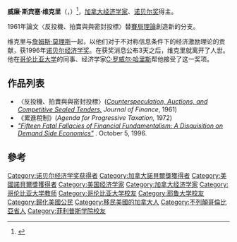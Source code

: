 {{noteTA|G1=PP}}
{{infobox Economist
| name             = 威廉·维克里 {{Nobel icon|1996年诺贝尔经济学奖|诺贝尔经济学奖}}<br>William Spencer Vickrey
| school_tradition = [[后凯恩斯学派|后凯恩斯学派]]
| color            = lightsteelblue
| image       = [[File:William_Vickrey.gif|File:William Vickrey.gif]]
| image_size       = 180px
| image_caption    = 
| birth_date            = {{birth date|1914|06|21|df=y}}
| birth_place = [[加拿大|加拿大]][[不列颠哥伦比亚|不列颠哥伦比亚]][[维多利亚_(不列颠哥伦比亚)|维多利亚]]
| death_date            = {{death date and age|1996|10|11|1914|06|21|df=y}}
| death_place = [[美国|美国]][[纽约州|纽约州]][[哈里森_(纽约州)|哈里森]]
| nationality      = {{flag|Canada}}
| institution      = [[哥伦比亚大学|哥伦比亚大学]]
| field            = [[公共经济学|公共经济学]]
| alma_mater       = [[哥伦比亚大学|哥伦比亚大学]] <br /> [[耶鲁大学|耶鲁大学]]
| influences       = [[罗伯特·默里·黑格|罗伯特·默里·黑格]]<br /> [[哈罗德·霍特林|哈罗德·霍特林]]  <br /> [[约翰·梅纳德·凯恩斯|约翰·梅纳德·凯恩斯]]
| opposed          = [[芝加哥经济学派|芝加哥经济学派]]<br />[[平衡预算|平衡预算]]
| influenced       = [[雅克·德瑞士|雅克·德瑞士]]
| contributions    = [[维克里拍卖|维克里拍卖]]<br />[[收益等价定理|收益等价定理]]<br/>[[拥挤定价|拥挤定价]]
| awards           = [[诺贝尔经济学奖|诺贝尔经济学奖]]（1996年）
| signature        = <!-- file name only -->
}}

'''威廉·斯宾塞·维克里'''（{{lang|en|'''William Spencer Vickrey'''}}，{{bd|1914年|6月21日|1996年|10月11日|catIdx=Vickrey}}）<ref>{{Cite web|title=The Sveriges Riksbank Prize in Economic Sciences in Memory of Alfred Nobel 1996|url=https://www.nobelprize.org/prizes/economic-sciences/1996/vickrey/biographical/|access-date=2021-10-14|work=NobelPrize.org|language=en-US|archive-date=2021-05-11|archive-url=https://web.archive.org/web/20210511174457/https://www.nobelprize.org/prizes/economic-sciences/1996/vickrey/biographical/}}</ref>，[[加拿大|加拿大]][[经济学家|经济学家]]、[[诺贝尔奖|诺贝尔奖]]得主。

1961年論文〈反投機、拍賣與與密封投標〉替[[賽局理論|賽局理論]]創造新的分支{{Tsl|en|Auction theory|拍賣理論}}。

维克里与[[詹姆斯·莫理斯|詹姆斯·莫理斯]]一起，以他们对于不对称信息条件下的经济激励理论的贡献，获1996年[[诺贝尔经济学奖|诺贝尔经济学奖]]。在获奖消息公布3天之后，维克里就离开了人世。他在[[哥伦比亚大学|哥伦比亚大学]]的同事、经济学家[[C·罗威尔·哈里斯|C·罗威尔·哈里斯]]帮他接受了这一奖项。

== 作品列表 ==

* 〈反投機、拍賣與與密封投標〉(''[[scholar:vickrey+sealed+tenders&hl=en&lr=&btnG=Search|Counterspeculation, Auctions, and Competitive Sealed Tenders,]]'' ''Journal of Finance'', 1961)
*《累進稅制》(''Agenda for Progressive   Taxation,'' 1972)
* ''[http://www.columbia.edu/dlc/wp/econ/vickrey.html "Fifteen Fatal Fallacies of Financial Fundamentalism: A Disquisition on Demand Side Economics"] {{Wayback|url=http://www.columbia.edu/dlc/wp/econ/vickrey.html |date=20080514011324 }}''. October 5, 1996.

== 參考 ==
{{Reflist}}
{{诺贝尔经济学奖获得者}}
{{Authority control}}
{{DEFAULTSORT:Vickery, William}}
[[Category:诺贝尔经济学奖获得者|Category:诺贝尔经济学奖获得者]]
[[Category:加拿大諾貝爾獎獲得者|Category:加拿大諾貝爾獎獲得者]]
[[Category:美國諾貝爾獎獲得者|Category:美國諾貝爾獎獲得者]]
[[Category:美国经济学家|Category:美国经济学家]]
[[Category:加拿大经济学家|Category:加拿大经济学家]]
[[Category:哥伦比亚大学教师|Category:哥伦比亚大学教师]]
[[Category:哥伦比亚大学校友|Category:哥伦比亚大学校友]]
[[Category:耶鲁大学校友|Category:耶鲁大学校友]]
[[Category:歸化美國公民|Category:歸化美國公民]]
[[Category:移民美國的加拿大人|Category:移民美國的加拿大人]]
[[Category:不列顛哥倫比亞省人|Category:不列顛哥倫比亞省人]]
[[Category:菲利普斯学院校友|Category:菲利普斯学院校友]]